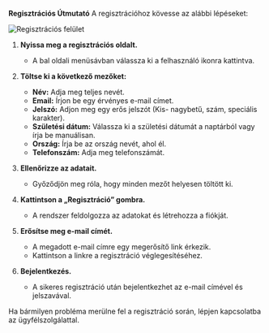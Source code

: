 **Regisztrációs Útmutató**
A regisztrációhoz kövesse az alábbi lépéseket:

![Regisztrációs felület](/images/Register.png)

1. **Nyissa meg a regisztrációs oldalt.**
   - A bal oldali menüsávban válassza ki a felhasználó ikonra kattintva.

2. **Töltse ki a következő mezőket:**
   - **Név:** Adja meg teljes nevét.
   - **Email:** Írjon be egy érvényes e-mail címet.
   - **Jelszó:** Adjon meg egy erős jelszót (Kis- nagybetű, szám, speciális karakter).
   - **Születési dátum:** Válassza ki a születési dátumát a naptárból vagy írja be manuálisan.
   - **Ország:** Írja be az ország nevét, ahol él.
   - **Telefonszám:** Adja meg telefonszámát.

3. **Ellenőrizze az adatait.**
   - Győződjön meg róla, hogy minden mezőt helyesen töltött ki.

4. **Kattintson a „Regisztráció” gombra.**
   - A rendszer feldolgozza az adatokat és létrehozza a fiókját.

5. **Erősítse meg e-mail címét.**
   - A megadott e-mail címre egy megerősítő link érkezik.
   - Kattintson a linkre a regisztráció véglegesítéséhez.

6. **Bejelentkezés.**
   - A sikeres regisztráció után bejelentkezhet az e-mail címével és jelszavával.

Ha bármilyen probléma merülne fel a regisztráció során, lépjen kapcsolatba az ügyfélszolgálattal.

